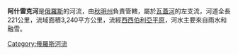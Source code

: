 '''阿什雷克河'''是[[俄羅斯|俄羅斯]]的河流，由[[秋明州|秋明州]]負責管轄，屬於[[瓦蓋河|瓦蓋河]]的左支流，河道全長221公里，流域面積3,240平方公里，流經[[西西伯利亞平原|西西伯利亞平原]]，河水主要來自雨水和融雪。

{{Russia-geo-stub}}
[[Category:俄羅斯河流|Category:俄羅斯河流]]